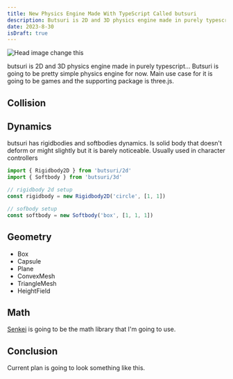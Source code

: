 ```yaml
---
title: New Physics Engine Made With TypeScript Called butsuri
description: Butsuri is 2D and 3D physics engine made in purely typescript
date: 2023-8-30
isDraft: true
---
```

![Head image change this](/static/images/butsuri.jpg 'a title')

butsuri is 2D and 3D physics engine made in purely typescript...
Butsuri is going to be pretty simple physics engine for now. Main use case for it is going to be games and the supporting package is three.js.

## Collision


## Dynamics

butsuri has rigidbodies and softbodies dynamics.
Is solid body that doesn't deform or might slightly but it is barely noticeable.
Usually used in character controllers

```ts
import { Rigidbody2D } from 'butsuri/2d'
import { Softbody } from 'butsuri/3d'

// rigidbody 2d setup
const rigidbody = new Rigidbody2D('circle', [1, 1])

// sofbody setup
const softbody = new Softbody('box', [1, 1, 1])

```
## Geometry

- Box
- Capsule
- Plane
- ConvexMesh
- TriangleMesh
- HeightField

## Math

[Senkei](https://github.com/kamm3r/senkei) is going to be the math library that I'm going to use.

## Conclusion

Current plan is going to look something like this.
